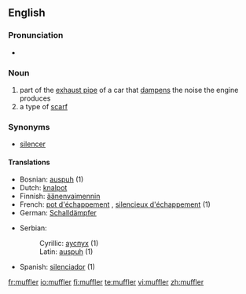 ==English==

===Pronunciation===
*{{audio|en-us-muffler.ogg|Audio (US)}}

===Noun===
{{en-noun}}

# part of the [[exhaust pipe]] of a car that [[dampen]]s the noise the engine produces
# a type of [[scarf]]

===Synonyms===
*[[silencer]]

====Translations====
{{rfc-level|Translations at L4+ not in L3 POS section (AutoFormat would have corrected level of Synonyms)}}
{{trans-top|part of exhaust pipe}}
*Bosnian: [[auspuh]] {{m}} (1)
*Dutch: [[knalpot]] {{m}}
*Finnish: [[äänenvaimennin]]
*French: [[pot d'échappement]] {{m}}, [[silencieux d'échappement]] {{m}} (1)
*German: [[Schalldämpfer]] {{m}}
{{trans-mid}}
*Serbian:
*:Cyrillic: [[ауспух]] {{m}} (1)
*:Latin: [[auspuh]] {{m}} (1)
*Spanish: [[silenciador]] {{m}} (1)
{{trans-bottom}}

[[fr:muffler]]
[[io:muffler]]
[[fi:muffler]]
[[te:muffler]]
[[vi:muffler]]
[[zh:muffler]]